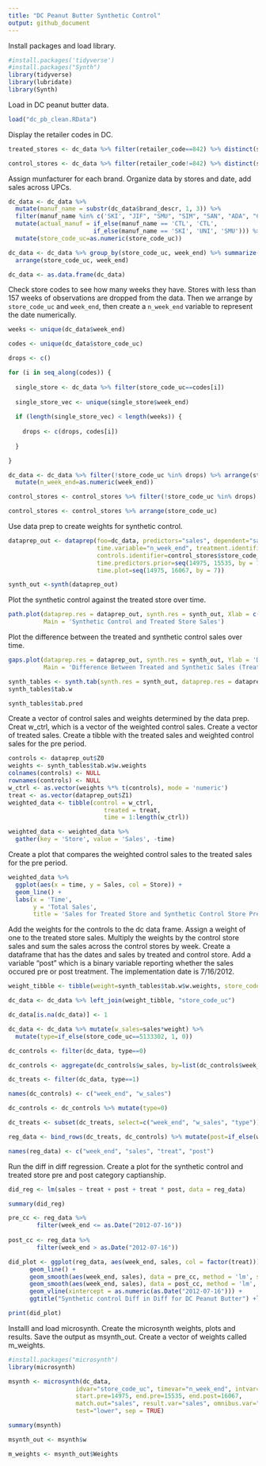 ```yaml
---
title: "DC Peanut Butter Synthetic Control"
output: github_document
---
```


Install packages and load library.
```r
#install.packages('tidyverse')
#install.packages("Synth")
library(tidyverse)
library(lubridate)
library(Synth)
```

Load in DC peanut butter data.
```r
load("dc_pb_clean.RData")
```

Display the retailer codes in DC.
```r
treated_stores <- dc_data %>% filter(retailer_code==842) %>% distinct(store_code_uc)

control_stores <- dc_data %>% filter(retailer_code!=842) %>% distinct(store_code_uc)
```

Assign munfacturer for each brand. Organize data by stores and date, add sales across UPCs.  
```r
dc_data <- dc_data %>%
  mutate(manuf_name = substr(dc_data$brand_descr, 1, 3)) %>%
  filter(manuf_name %in% c('SKI', "JIF", "SMU", "SIM", "SAN", "ADA", "CTL")) %>%
  mutate(actual_manuf = if_else(manuf_name == 'CTL', 'CTL',
                        if_else(manuf_name == 'SKI', 'UNI', 'SMU'))) %>%
  mutate(store_code_uc=as.numeric(store_code_uc))

dc_data <- dc_data %>% group_by(store_code_uc, week_end) %>% summarize(sales=sum(sales)) %>%
  arrange(store_code_uc, week_end) 

dc_data <- as.data.frame(dc_data)
```

Check store codes to see how many weeks they have. Stores with less than 157 weeks of observations are dropped from the data. Then we arrange by `store_code_uc` and `week_end`, then create a `n_week_end` variable to represent the date numerically.
```r
weeks <- unique(dc_data$week_end)

codes <- unique(dc_data$store_code_uc)

drops <- c()

for (i in seq_along(codes)) {
  
  single_store <- dc_data %>% filter(store_code_uc==codes[i])
  
  single_store_vec <- unique(single_store$week_end)
  
  if (length(single_store_vec) < length(weeks)) {
    
    drops <- c(drops, codes[i])
    
  }

}

dc_data <- dc_data %>% filter(!store_code_uc %in% drops) %>% arrange(store_code_uc, week_end) %>%
  mutate(n_week_end=as.numeric(week_end))

control_stores <- control_stores %>% filter(!store_code_uc %in% drops) 

control_stores <- control_stores %>% arrange(store_code_uc)
```

Use data prep to create weights for synthetic control.
```r
dataprep_out <- dataprep(foo=dc_data, predictors="sales", dependent="sales", unit.variable="store_code_uc",
                         time.variable="n_week_end", treatment.identifier=5133302,
                         controls.identifier=control_stores$store_code_uc,
                         time.predictors.prior=seq(14975, 15535, by = 7), time.optimize.ssr=seq(14975, 15535, by = 7),
                         time.plot=seq(14975, 16067, by = 7))

synth_out <-synth(dataprep_out)
```

Plot the synthetic control against the treated store over time. 
```r
path.plot(dataprep.res = dataprep_out, synth.res = synth_out, Xlab = c('Time'), Ylab = c('Sales'), tr.intake = 15535,
          Main = 'Synthetic Control and Treated Store Sales')
```

Plot the difference between the treated and synthetic control sales over time. 
```r
gaps.plot(dataprep.res = dataprep_out, synth.res = synth_out, Ylab = 'Difference', Xlab = 'Weeks', tr.intake = 15535,
          Main = 'Difference Between Treated and Synthetic Sales (Treated - Synthetic)')
```

```r
synth_tables <- synth.tab(synth.res = synth_out, dataprep.res = dataprep_out)
synth_tables$tab.w
```

```r
synth_tables$tab.pred
```

Create a vector of control sales and weights determined by the data prep. Creat w_ctrl, which is a vector of the weighted control sales. Create a vector of treated sales. Create a tibble with the treated sales and weighted control sales for the pre period. 
```r
controls <- dataprep_out$Z0
weights <- synth_tables$tab.w$w.weights
colnames(controls) <- NULL
rownames(controls) <- NULL
w_ctrl <- as.vector(weights %*% t(controls), mode = 'numeric')
treat <- as.vector(dataprep_out$Z1)
weighted_data <- tibble(control = w_ctrl,
                           treated = treat,
                           time = 1:length(w_ctrl))
```

```r
weighted_data <- weighted_data %>%
  gather(key = 'Store', value = 'Sales', -time)
```

Create a plot that compares the weighted control sales to the treated sales for the pre period. 
```r
weighted_data %>%
  ggplot(aes(x = time, y = Sales, col = Store)) +
  geom_line() +
  labs(x = 'Time',
       y = 'Total Sales',
       title = 'Sales for Treated Store and Synthetic Control Store Pre Treatment')

```

Add the weights for the controls to the dc data frame. Assign a weight of one to the treated store sales. Multiply the weights by the control store sales and sum the sales across the control stores by week. Create a dataframe that has the dates and sales by treated and control store. Add a variable "post" which is a binary variable reporting whether the sales occured pre or post treatment. The implementation date is 7/16/2012. 
```r
weight_tibble <- tibble(weight=synth_tables$tab.w$w.weights, store_code_uc=synth_tables$tab.w$unit.names)

dc_data <- dc_data %>% left_join(weight_tibble, "store_code_uc")

dc_data[is.na(dc_data)] <- 1

dc_data <- dc_data %>% mutate(w_sales=sales*weight) %>% 
  mutate(type=if_else(store_code_uc==5133302, 1, 0))

dc_controls <- filter(dc_data, type==0)

dc_controls <- aggregate(dc_controls$w_sales, by=list(dc_controls$week_end),sum)

dc_treats <- filter(dc_data, type==1)

names(dc_controls) <- c("week_end", "w_sales")

dc_controls <- dc_controls %>% mutate(type=0)

dc_treats <- subset(dc_treats, select=c("week_end", "w_sales", "type"))

reg_data <- bind_rows(dc_treats, dc_controls) %>% mutate(post=if_else(week_end > as.Date("2012-07-16"), 1, 0))

names(reg_data) <- c("week_end", "sales", "treat", "post")

```

Run the diff in diff regression. Create a plot for the synthetic control and treated store pre and post category captianship. 
```r
did_reg <- lm(sales ~ treat + post + treat * post, data = reg_data)

summary(did_reg)

pre_cc <- reg_data %>%
        filter(week_end <= as.Date("2012-07-16"))
  
post_cc <- reg_data %>%
        filter(week_end > as.Date("2012-07-16"))

did_plot <- ggplot(reg_data, aes(week_end, sales, col = factor(treat))) + 
      geom_line() +
      geom_smooth(aes(week_end, sales), data = pre_cc, method = 'lm', se = FALSE) +
      geom_smooth(aes(week_end, sales), data = post_cc, method = 'lm', se = FALSE) +
      geom_vline(xintercept = as.numeric(as.Date("2012-07-16"))) +
      ggtitle("Synthetic control Diff in Diff for DC Peanut Butter") +labs(x="Time", y="Sales")

print(did_plot)

```

Installl and load microsynth. Create the microsynth weights, plots and results. Save the output as msynth_out. Create a vector of weights called m_weights.  
```r
#install.packages("microsynth")
library(microsynth)

msynth <- microsynth(dc_data, 
                   idvar="store_code_uc", timevar="n_week_end", intvar="type", 
                   start.pre=14975, end.pre=15535, end.post=16067, 
                   match.out="sales", result.var="sales", omnibus.var="sales", plot.var="sales",
                   test="lower", sep = TRUE)

summary(msynth)

msynth_out <- msynth$w

m_weights <- msynth_out$Weights


```





















